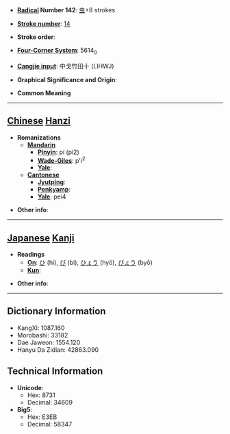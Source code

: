 * '''[[Wiktionary:Chinese radical index| Radical]] Number 142''': [[Wiktionary:Chinese radical index 虫|虫]]+8 strokes

* '''[[Wiktionary:Chinese total strokes index|Stroke number]]''': [[Wiktionary:Chinese total strokes index 14|14]]

* '''Stroke order''': 

* '''[[Wiktionary:Chinese four corner index|Four-Corner System]]''': 5614<sub>0</sub>

* '''[[Wiktionary:Chinese Cangjie index|Cangjie input]]''': 中戈竹田十 (LIHWJ)

* '''Graphical Significance and Origin''': 

* '''Common Meaning'''

----

== [[Chinese]] [[Hanzi]] ==

* '''Romanizations'''
** '''[[Mandarin]]'''
*** '''[[Pinyin]]''': pí (pi2)
*** '''[[Wade-Giles]]''': p'i<sup>2</sup>
*** '''[[Yale]]''': 
** '''[[Cantonese]]'''
*** '''[[Jyutping]]''':
*** '''[[Penkyamp]]''': 
*** '''[[Yale]]''': pei4

* '''Other info''': 

----

== [[Japanese]] [[Kanji]] ==

* '''Readings'''
** '''[[On]]''': [[ひ]] (hi), [[び]] (bi), [[ひょう]] (hyō), [[びょう]] (byō)
** '''[[Kun]]''': 

* '''Other info''':  

----

== Dictionary Information ==

* KangXi: 1087.160
* Morobashi: 33182
* Dae Jaweon: 1554.120
* Hanyu Da Zidian: 42863.090

== Technical Information ==

* '''Unicode''':
** Hex: 8731
** Decimal: 34609
* '''Big5''':
** Hex: E3EB
** Decimal: 58347